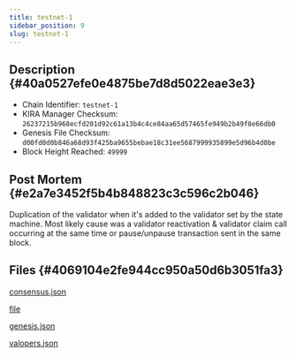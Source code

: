```yaml
---
title: testnet-1
sidebar_position: 9
slug: testnet-1
---
```





## Description {#40a0527efe0e4875be7d8d5022eae3e3}

- Chain Identifier: `testnet-1`
- KIRA Manager Checksum: `26237215b968ecfd201d92c61a13b4c4ce84aa65d57465fe949b2b49f8e66db0`
- Genesis File Checksum: `d00fd0d0b846a68d93f425ba9655bebae18c31ee5687999935899e5d96b4d0be`
- Block Height Reached: `49999`

## Post Mortem {#e2a7e3452f5b4b848823c3c596c2b046}


Duplication of the validator when it's added to the validator set by the state machine. Most likely cause was a validator reactivation & validator claim call occurring at the same time or pause/unpause transaction sent in the same block.


## Files {#4069104e2fe944cc950a50d6b3051fa3}


[consensus.json](https://prod-files-secure.s3.us-west-2.amazonaws.com/9b5bfc45-bdb5-4b46-80e6-aabe3cae64d0/89201084-f3a3-4ae6-af04-fdda7f896378/consensus.json?X-Amz-Algorithm=AWS4-HMAC-SHA256&X-Amz-Content-Sha256=UNSIGNED-PAYLOAD&X-Amz-Credential=AKIAT73L2G45HZZMZUHI%2F20240709%2Fus-west-2%2Fs3%2Faws4_request&X-Amz-Date=20240709T102922Z&X-Amz-Expires=3600&X-Amz-Signature=66fa623d53341da0af3e554bacabc9e9c52f203672e42d63ee721c41c6ef1ef5&X-Amz-SignedHeaders=host&x-id=GetObject)


[file](https://prod-files-secure.s3.us-west-2.amazonaws.com/9b5bfc45-bdb5-4b46-80e6-aabe3cae64d0/fdcca3cd-3f19-4bdb-b428-2861b627bec2/error.log.md?X-Amz-Algorithm=AWS4-HMAC-SHA256&X-Amz-Content-Sha256=UNSIGNED-PAYLOAD&X-Amz-Credential=AKIAT73L2G45HZZMZUHI%2F20240709%2Fus-west-2%2Fs3%2Faws4_request&X-Amz-Date=20240709T102922Z&X-Amz-Expires=3600&X-Amz-Signature=31c8de49c769ea310cef025ba2faac83961fcc6f47092a71385a7b608f11c681&X-Amz-SignedHeaders=host&x-id=GetObject)


[genesis.json](https://prod-files-secure.s3.us-west-2.amazonaws.com/9b5bfc45-bdb5-4b46-80e6-aabe3cae64d0/eac70b61-df42-4db4-be13-81a4ef0de236/genesis.json?X-Amz-Algorithm=AWS4-HMAC-SHA256&X-Amz-Content-Sha256=UNSIGNED-PAYLOAD&X-Amz-Credential=AKIAT73L2G45HZZMZUHI%2F20240709%2Fus-west-2%2Fs3%2Faws4_request&X-Amz-Date=20240709T102922Z&X-Amz-Expires=3600&X-Amz-Signature=1088cc7a42e91e51104fc49dfc2e2bd5fcca76561fbc178b8114ec4ebbfc44cb&X-Amz-SignedHeaders=host&x-id=GetObject)


[valopers.json](https://prod-files-secure.s3.us-west-2.amazonaws.com/9b5bfc45-bdb5-4b46-80e6-aabe3cae64d0/b6595835-c77f-4847-96da-5a8817aac68a/valopers.json?X-Amz-Algorithm=AWS4-HMAC-SHA256&X-Amz-Content-Sha256=UNSIGNED-PAYLOAD&X-Amz-Credential=AKIAT73L2G45HZZMZUHI%2F20240709%2Fus-west-2%2Fs3%2Faws4_request&X-Amz-Date=20240709T102922Z&X-Amz-Expires=3600&X-Amz-Signature=cf00d8e42cddf669b6338d5baabcda50dbf81eee09d896945b352813e13d2468&X-Amz-SignedHeaders=host&x-id=GetObject)

